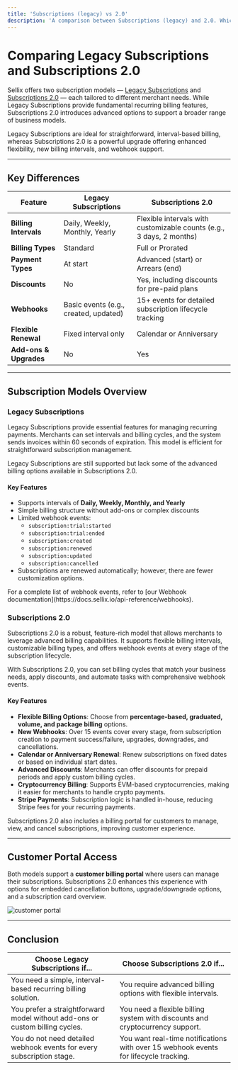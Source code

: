 ```yaml
---
title: 'Subscriptions (legacy) vs 2.0'
description: 'A comparison between Subscriptions (legacy) and 2.0. Which one is right for you.'
---
```


# Comparing Legacy Subscriptions and Subscriptions 2.0

Sellix offers two subscription models — [Legacy Subscriptions](https://docs.sellix.io/api-reference/subscriptions) and [Subscriptions 2.0](https://docs.sellix.io/api-reference/subscriptions-2-0) — each tailored to different merchant needs. While Legacy Subscriptions provide fundamental recurring billing features, Subscriptions 2.0 introduces advanced options to support a broader range of business models.

<Info title="Subscription Models Overview">
Legacy Subscriptions are ideal for straightforward, interval-based billing, whereas Subscriptions 2.0 is a powerful upgrade offering enhanced flexibility, new billing intervals, and webhook support.
</Info>

---

## Key Differences

| Feature                        | Legacy Subscriptions                  | Subscriptions 2.0                           |
|--------------------------------|---------------------------------------|--------------------------------------------|
| **Billing Intervals**          | Daily, Weekly, Monthly, Yearly        | Flexible intervals with customizable counts (e.g., 3 days, 2 months) |
| **Billing Types**              | Standard                              | Full or Prorated                           |
| **Payment Types**              | At start                             | Advanced (start) or Arrears (end)          |
| **Discounts**                  | No                                    | Yes, including discounts for pre-paid plans|
| **Webhooks**                   | Basic events (e.g., created, updated) | 15+ events for detailed subscription lifecycle tracking |
| **Flexible Renewal**           | Fixed interval only                   | Calendar or Anniversary                    |
| **Add-ons & Upgrades**         | No                                    | Yes                                        |
---

## Subscription Models Overview

### Legacy Subscriptions

Legacy Subscriptions provide essential features for managing recurring payments. Merchants can set intervals and billing cycles, and the system sends invoices within 60 seconds of expiration. This model is efficient for straightforward subscription management.

<Warning>
Legacy Subscriptions are still supported but lack some of the advanced billing options available in Subscriptions 2.0.
</Warning>

#### Key Features
- Supports intervals of **Daily, Weekly, Monthly, and Yearly**
- Simple billing structure without add-ons or complex discounts
- Limited webhook events:
  - `subscription:trial:started`
  - `subscription:trial:ended`
  - `subscription:created`
  - `subscription:renewed`
  - `subscription:updated`
  - `subscription:cancelled`
- Subscriptions are renewed automatically; however, there are fewer customization options.

<Info>
  For a complete list of webhook events, refer to [our Webhook documentation](https://docs.sellix.io/api-reference/webhooks).
</Info>

### Subscriptions 2.0

Subscriptions 2.0 is a robust, feature-rich model that allows merchants to leverage advanced billing capabilities. It supports flexible billing intervals, customizable billing types, and offers webhook events at every stage of the subscription lifecycle.

<Callout type="success" title="Why Choose Subscriptions 2.0?">
  With Subscriptions 2.0, you can set billing cycles that match your business needs, apply discounts, and automate tasks with comprehensive webhook events.
</Callout>

#### Key Features
- **Flexible Billing Options**: Choose from **percentage-based, graduated, volume, and package billing** options.
- **New Webhooks**: Over 15 events cover every stage, from subscription creation to payment success/failure, upgrades, downgrades, and cancellations.
- **Calendar or Anniversary Renewal**: Renew subscriptions on fixed dates or based on individual start dates.
- **Advanced Discounts**: Merchants can offer discounts for prepaid periods and apply custom billing cycles.
- **Cryptocurrency Billing**: Supports EVM-based cryptocurrencies, making it easier for merchants to handle crypto payments.
- **Stripe Payments**: Subscription logic is handled in-house, reducing Stripe fees for your recurring payments.

<Note>
  Subscriptions 2.0 also includes a billing portal for customers to manage, view, and cancel subscriptions, improving customer experience.
</Note>

---

## Customer Portal Access

Both models support a **customer billing portal** where users can manage their subscriptions. Subscriptions 2.0 enhances this experience with options for embedded cancellation buttons, upgrade/downgrade options, and a subscription card overview.

![customer portal](https://sellix.io/cdn-cgi/image/q=65/https://cdn.sellix.io/static/documentation/images/customer-portal.png)

---

## Conclusion

| Choose **Legacy Subscriptions** if...                               | Choose **Subscriptions 2.0** if...                                 |
|---------------------------------------------------------------------|-------------------------------------------------------------------|
| You need a simple, interval-based recurring billing solution.       | You require advanced billing options with flexible intervals.     |
| You prefer a straightforward model without add-ons or custom billing cycles. | You need a flexible billing system with discounts and cryptocurrency support. |
| You do not need detailed webhook events for every subscription stage. | You want real-time notifications with over 15 webhook events for lifecycle tracking. |
